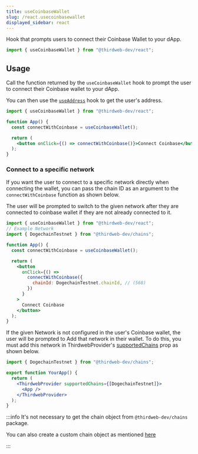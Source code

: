 ```yaml
---
title: useCoinbaseWallet
slug: /react.usecoinbasewallet
displayed_sidebar: react
---
```


Hook that prompts users to connect their Coinbase Wallet to your dApp.

```jsx
import { useCoinbaseWallet } from "@thirdweb-dev/react";
```

## Usage

Call the function returned by the `useCoinbaseWallet` hook to prompt the user to connect their Coinbase wallet to your dApp.

You can then use the [`useAddress`](/react/react.useAddress) hook to get the user's address.

```jsx
import { useCoinbaseWallet } from "@thirdweb-dev/react";

function App() {
  const connectWithCoinbase = useCoinbaseWallet();

  return (
    <button onClick={() => connectWithCoinbase()}>Connect Coinbase</button>
  );
}
```

### Connect to a specific network

If you want the user to connect to a specific network directly when connecting the wallet, you can pass the chain ID as an argument to the `connectWithCoinbase` function as shown below.

The user will be prompted to switch to the given network after they are connected to coinbase wallet if they are not already connected to it.

```jsx
import { useCoinbaseWallet } from "@thirdweb-dev/react";
// Example Network
import { DogechainTestnet } from "@thirdweb-dev/chains";

function App() {
  const connectWithCoinbase = useCoinbaseWallet();

  return (
    <button
      onClick={() =>
        connectWithCoinbase({
          chainId: DogechainTestnet.chainId, // (568)
        })
      }
    >
      Connect Coinbase
    </button>
  );
}
```

If the given Network is not configured in the user's Coinbase wallet, the user will be prompted to Add that network in their wallet. To do this, you must add this network in ThirdwebProvider's [supportedChains](/react/react.thirdwebprovider#supportedChains) prop as shown below.

```jsx
import { DogechainTestnet } from "@thirdweb-dev/chains";

export function YourApp() {
  return (
    <ThirdwebProvider supportedChains={[DogechainTestnet]}>
      <App />
    </ThirdwebProvider>
  );
}
```

:::info
It's not necessary to get the chain object from `@thirdweb-dev/chains` package.

You can also create a custom chain object as mentioned [here](/react/react.thirdwebprovider#custom-chains)

:::
